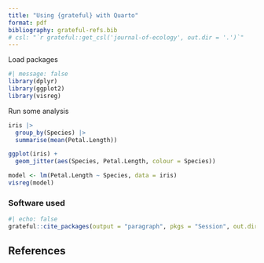 ```yaml
---
title: "Using {grateful} with Quarto"
format: pdf
bibliography: grateful-refs.bib
# csl: "`r grateful::get_csl('journal-of-ecology', out.dir = '.')`"
---
```


Load packages

```r
#| message: false
library(dplyr)
library(ggplot2)
library(visreg)
```

Run some analysis

```r
iris |> 
  group_by(Species) |> 
  summarise(mean(Petal.Length))

ggplot(iris) +
  geom_jitter(aes(Species, Petal.Length, colour = Species))

model <- lm(Petal.Length ~ Species, data = iris)
visreg(model)
```

### Software used

```r
#| echo: false
grateful::cite_packages(output = "paragraph", pkgs = "Session", out.dir = ".")
```

## References

